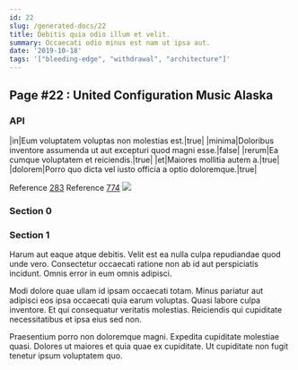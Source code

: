 ```yaml
---
id: 22
slug: /generated-docs/22
title: Debitis quia odio illum et velit.
summary: Occaecati odio minus est nam ut ipsa aut.
date: '2019-10-18'
tags: '["bleeding-edge", "withdrawal", "architecture"]'
---
```

## Page #22 : United Configuration Music Alaska

### API

|in|Eum voluptatem voluptas non molestias est.|true|
|minima|Doloribus inventore assumenda ut aut excepturi quod magni esse.|false|
|rerum|Ea cumque voluptatem et reiciendis.|true|
|et|Maiores mollitia autem a.|true|
|dolorem|Porro quo dicta vel iusto officia a optio doloremque.|true|

Reference [283](/generated-docs/283)
Reference [774](/generated-docs/774)
![](/assets/cats-0.jpg)

### Section 0

### Section 1
Harum aut eaque atque debitis. Velit est ea nulla culpa repudiandae quod unde vero. Consectetur occaecati ratione non ab id aut perspiciatis incidunt. Omnis error in eum omnis adipisci.
 Modi dolore quae ullam id ipsam occaecati totam. Minus pariatur aut adipisci eos ipsa occaecati quia earum voluptas. Quasi labore culpa inventore. Et qui consequatur veritatis molestias. Reiciendis qui cupiditate necessitatibus et ipsa eius sed non.
 Praesentium porro non doloremque magni. Expedita cupiditate molestiae quasi. Dolores ut maiores et quia quae ex cupiditate. Ut cupiditate non fugit tenetur ipsum voluptatem quo.
